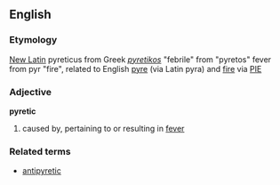 ==English==
=== Etymology ===
[[New Latin]] pyreticus from Greek ''[[pyretikos]]'' "febrile" from "pyretos" fever from pyr "fire", related to English [[pyre]] (via Latin pyra) and [[fire]] via [[PIE]]

=== Adjective ===
'''pyretic'''
# caused by, pertaining to or resulting in [[fever]]

===Related terms===
*[[antipyretic]]
